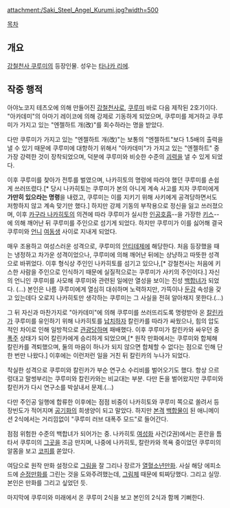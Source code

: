 {{{+1 サキ / Saki }}}

attachment:/Saki_Steel_Angel_Kurumi.jpg?width=500

[[목차]]

== 개요 ==
[[강철천사 쿠루미]]의 등장인물. 성우는 [[타나카 리에]].

== 작중 행적 ==
아야노코지 테츠오에 의해 만들어진 [[강철천사]]로, [[쿠루미(강철천사 쿠루미)|쿠루미]] 바로 다음 제작된 2호기이다. "아카데미"의 아마기 레이코에 의해 강제로 기동하게 되었으며, 쿠루미를 제거하고 쿠루미가 가지고 있는 "엔젤하트 개(改)"를 회수하라는 명을 받았다.

다만 쿠루미가 가지고 있는 "엔젤하트 개(改)"는 보통의 "엔젤하트"보다 1.5배의 출력을 낼 수 있기 때문에 쿠루미에 대항하기 위해서 "아카데미"가 가지고 있는 "엔젤하트" 중 가장 강력한 것이 장착되었으며, 덕분에 쿠루미와 비슷한 수준의 [[괴력]]을 낼 수 있게 되었다.

이후 쿠루미를 찾아가 전투를 벌였으며, 나카히토의 명령에 따라야 했던 쿠루미를 손쉽게 쓰러뜨렸다.[* 당시 나카히토는 쿠루미가 본의 아니게 계속 사고를 치자 쿠루미에게 '''가만히 있으라는 명령'''을 내렸고, 쿠루미는 이를 지키기 위해 사키에게 공격당하면서도 저항하지 않고 계속 맞기만 했다.] 하지만 강제 기동의 부작용으로 정신을 잃고 쓰러졌으며, 이후 [[카구라 나카히토]]의 의견에 따라 쿠루미가 실시한 [[인공호흡]]--을 가장한 [[키스]]--에 의해 깨어난 뒤 쿠루미를 주인으로 섬기게 되었다. 하지만 쿠루미가 이를 싫어해 결국 쿠루미와 [[언니]] [[여동생]] 사이로 지내게 되었다.

매우 조용하고 여성스러운 성격으로, 쿠루미의 [[안티테제]]에 해당한다. 처음 등장했을 때는 냉정하고 차가운 성격이었으나, 쿠루미에 의해 깨어난 뒤에는 상냥하고 따뜻한 성격으로 바뀌었다. 이후 형식상 주인인 나카히토를 섬기고 있으나,[* 강철천사는 처음에 키스한 사람을 주인으로 인식하기 때문에 실질적으로는 쿠루미가 사키의 주인이다.] 자신의 언니인 쿠루미를 사모해 쿠루미와 관련된 일에만 열성을 보이는 진성 [[백합]]녀가 되었다. (...) 본인은 나름 쿠루미에게 열심히 대쉬하며 노력하지만, 가뜩이나 [[둔감]] 속성을 갖고 있는데다 오로지 나카히토만 생각하는 쿠루미는 그 사실을 전혀 알아채지 못한다.(...)

그 뒤 자신과 마찬가지로 "아카데미"에 의해 쿠루미를 쓰러뜨리도록 명령받아 온 [[칼린카(강철천사 쿠루미)|칼린카]]가 쿠루미를 유인하기 위해 나카히토를 [[납치]]하자 칼린카를 따라가 싸웠으나, 힘의 압도적인 차이로 인해 일방적으로 [[관광]]당하며 패배했다. 이후 쿠루미가 칼린카와 싸우던 중 [[폭주]] 상태가 되어 칼린카에게 승리하게 되었으며,[* 원작 만화에서는 쿠루미와 합체해 칼린카를 격퇴했으며, 둘의 마음이 하나가 되지 않으면 합체할 수 없다는 점으로 인해 단 한 번만 나왔다.] 이후에는 이런저런 일을 거친 뒤 칼린카의 누나가 되었다.

착실한 성격으로 쿠루미와 칼린카가 부순 연구소 수리비를 벌어오기도 했다. 항상 으르렁대고 말썽부리는 쿠루미와 칼린카와는 비교대는 부분. 다만 돈을 벌어왔지만 쿠루미와 칼린카가 다시 연구소를 박살내서 문제.(...)

다만 주인공 일행에 합류한 이후에는 점점 비중이 나카히토와 쿠루미 쪽으로 쏠려서 등장빈도가 적어지며 [[공기]]화의 희생양이 되고 말았다. 하지만 [[본격]] [[백합]]물이 된 애니메이션 2식에서는 거리낌없이 "쿠루미 러브 대폭주 모드"로 들어간다.

점점 위험한 수준의 백합녀가 되어가는 중. 나카히토 [[여성화]] 사건(2권)에서는 혼란을 틈타서 쿠루미의 [[슴가|그곳]]을 조금 만지며, 나중에 나카히토, 칼란카와 목욕 중이었던 쿠루미의 알몸을 보고 [[코피]]를 쏟았다.

여담으로 원작 만화 설정으로 [[그림]]을 잘 그리나 장르가 [[열혈]][[소년만화]]. 사실 해당 에피소드에 [[순정만화]]를 그린는 것을 도와주려했는데, [[그림체]] 때문에 퇴짜당했다. 그리고 실망. 본인은 만화를 그리고 싶었던 듯.

마지막에 쿠루미와 미래에서 온 쿠루미 2식을 보고 본인의 2식과 함께 기뻐한다.
